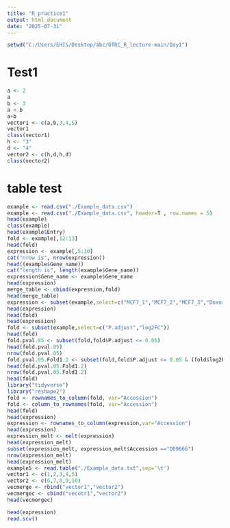 ```yaml
---
title: "R_practice1"
output: html_document
date: "2025-07-31"
---
```

```r
setwd("C:/Users/EHIS/Desktop/abc/DTRC_R_lecture-main/Day1")
```

# Test1

```r
a <- 2
a
b <- 3
a < b
a+b
vector1 <- c(a,b,3,4,5)
vector1
class(vector1)
h <- "3"
d <- "4"
vector2 <- c(h,d,h,d)
class(vector2)
```

# table test
```r
example <- read.csv("./Example_data.csv")
example <- read.csv("./Example_data.csv", header=T , row.names = 5)
head(example)
class(example)
head(example$Entry)
fold <- example[,12:13]
head(fold)
expression <- example[,5:10]
cat("nrow is", nrow(expression))
head((example$Gene_name))
cat("length is", length(example$Gene_name))
expression$Gene_name <- example$Gene_name
head(expression)
merge_table <- cbind(expression,fold)
head(merge_table)
expression <- subset(example,select=c("MCF7_1","MCF7_2","MCF7_3","Doxorubicin_1","Doxorubicin_2","Doxorubicin_3"))
head(expression)
head(fold)
head(expression)
fold <- subset(example,select=c("P.adjust","log2FC"))
head(fold)
fold.pval.05 <- subset(fold,fold$P.adjust <= 0.05)
head(fold.pval.05)
nrow(fold.pval.05)
fold.pval.05.Fold1.2 <- subset(fold,fold$P.adjust <= 0.05 & (fold$log2FC >= log(1.2,2) | fold$log2FC <= -log(1.2,2) ))
head(fold.pval.05.Fold1.2)
nrow(fold.pval.05.Fold1.2)
head(fold)
library("tidyverse")
library("reshape2")
fold <- rownames_to_column(fold, var="Accession")
fold <- column_to_rownames(fold, var="Accession")
head(fold)
head(expression)
expression <- rownames_to_column(expression,var="Accession")
head(expression)
expression_melt <- melt(expression)
head(expression_melt)
subset(expression_melt, expression_melt$Accession =="Q09666")
nrow(expression_melt)
head(expression_melt)
example5 <- read.table("./Example_data.txt",sep='\t')
vector1 <- c(1,2,3,4,5)
vector2 <- c(6,7,8,9,10)
vecmerge <- rbind("vector1","vector2")
vecmergec <- cbind("vecotr1","vector2")
head(vecmergec)
```

```r
head(expression)
read.scv()
```





